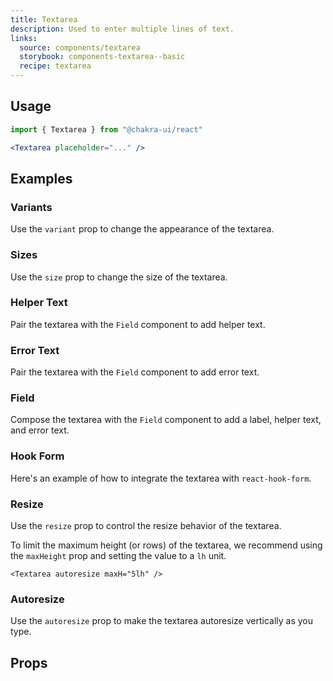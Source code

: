 ```yaml
---
title: Textarea
description: Used to enter multiple lines of text.
links:
  source: components/textarea
  storybook: components-textarea--basic
  recipe: textarea
---
```


<ExampleTabs name="textarea-basic" />

## Usage

```jsx
import { Textarea } from "@chakra-ui/react"
```

```jsx
<Textarea placeholder="..." />
```

## Examples

### Variants

Use the `variant` prop to change the appearance of the textarea.

<ExampleTabs name="textarea-with-variants" />

### Sizes

Use the `size` prop to change the size of the textarea.

<ExampleTabs name="textarea-with-sizes" />

### Helper Text

Pair the textarea with the `Field` component to add helper text.

<ExampleTabs name="textarea-with-helper-text" />

### Error Text

Pair the textarea with the `Field` component to add error text.

<ExampleTabs name="textarea-with-error-text" />

### Field

Compose the textarea with the `Field` component to add a label, helper text, and
error text.

<ExampleTabs name="input-with-field" />

### Hook Form

Here's an example of how to integrate the textarea with `react-hook-form`.

<ExampleTabs name="textarea-with-hook-form" />

### Resize

Use the `resize` prop to control the resize behavior of the textarea.

<ExampleTabs name="textarea-with-resize" />

To limit the maximum height (or rows) of the textarea, we recommend using the
`maxHeight` prop and setting the value to a `lh` unit.

```tsx
<Textarea autoresize maxH="5lh" />
```

### Autoresize

Use the `autoresize` prop to make the textarea autoresize vertically as you
type.

<ExampleTabs name="textarea-with-autoresize" />

## Props

<PropTable component="Textarea" part="Textarea" />
